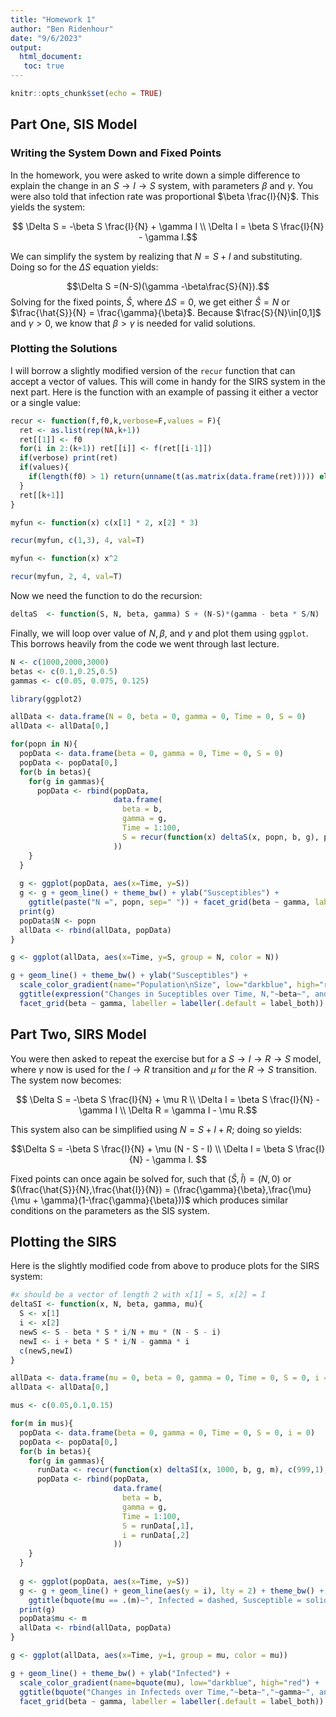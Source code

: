```yaml
---
title: "Homework 1"
author: "Ben Ridenhour"
date: "9/6/2023"
output: 
  html_document:
   toc: true
---
```


```r
knitr::opts_chunk$set(echo = TRUE)
```

## Part One, SIS Model
### Writing the System Down and Fixed Points
In the homework, you were asked to write down a simple difference to explain the change in an $S \rightarrow I \rightarrow S$ system, with parameters $\beta$ and $\gamma$. You were also told that infection rate was proportional $\beta \frac{I}{N}$. This yields the system:

$$ \Delta S = -\beta S \frac{I}{N} + \gamma I \\
\Delta I =  \beta S \frac{I}{N} - \gamma I.$$

We can simplify the system by realizing that $N = S + I$ and substituting. Doing so for the $\Delta S$ equation yields:

$$\Delta S =(N-S)(\gamma -\beta\frac{S}{N}).$$
Solving for the fixed points, $\hat{S}$,  where $\Delta S = 0$, we get either $\hat{S} = N$ or $\frac{\hat{S}}{N} = \frac{\gamma}{\beta}$. Because $\frac{S}{N}\in[0,1]$ and $\gamma > 0$, we know that $\beta > \gamma$ is needed for valid solutions. 

### Plotting the Solutions

I will borrow a slightly modified version of the `recur` function that can accept a vector of values. This will come in handy for the SIRS system in the next part.  Here is the function with an example of passing it either a vector or a single value:

```r
recur <- function(f,f0,k,verbose=F,values = F){
  ret <- as.list(rep(NA,k+1))
  ret[[1]] <- f0
  for(i in 2:(k+1)) ret[[i]] <- f(ret[[i-1]])
  if(verbose) print(ret)
  if(values){
    if(length(f0) > 1) return(unname(t(as.matrix(data.frame(ret))))) else return(unlist(ret))
  } 
  ret[[k+1]]
}

myfun <- function(x) c(x[1] * 2, x[2] * 3)

recur(myfun, c(1,3), 4, val=T)

myfun <- function(x) x^2

recur(myfun, 2, 4, val=T)
```

Now we need the function to do the recursion:

```r
deltaS  <- function(S, N, beta, gamma) S + (N-S)*(gamma - beta * S/N)
```

Finally, we will loop over value of $N, \beta,$ and $\gamma$ and plot them using `ggplot`. This borrows heavily from the code we went through last lecture.

```r

N <- c(1000,2000,3000)
betas <- c(0.1,0.25,0.5)
gammas <- c(0.05, 0.075, 0.125)

library(ggplot2)

allData <- data.frame(N = 0, beta = 0, gamma = 0, Time = 0, S = 0)
allData <- allData[0,]

for(popn in N){
  popData <- data.frame(beta = 0, gamma = 0, Time = 0, S = 0)
  popData <- popData[0,]
  for(b in betas){
    for(g in gammas){
      popData <- rbind(popData,
                       data.frame(
                         beta = b,
                         gamma = g,
                         Time = 1:100,
                         S = recur(function(x) deltaS(x, popn, b, g), popn - 1, 100, val= T)[-1]
                       ))
    }
  }
    
  g <- ggplot(popData, aes(x=Time, y=S))
  g <- g + geom_line() + theme_bw() + ylab("Susceptibles") +
    ggtitle(paste("N =", popn, sep=" ")) + facet_grid(beta ~ gamma, labeller = labeller(.default = label_both))
  print(g)
  popData$N <- popn
  allData <- rbind(allData, popData)
}

g <- ggplot(allData, aes(x=Time, y=S, group = N, color = N))

g + geom_line() + theme_bw() + ylab("Susceptibles") + 
  scale_color_gradient(name="Population\nSize", low="darkblue", high="red") + 
  ggtitle(expression("Changes in Suceptibles over Time, N,"~beta~", and"~gamma)) + 
  facet_grid(beta ~ gamma, labeller = labeller(.default = label_both))
```

## Part Two, SIRS Model

You were then asked to repeat the exercise but for a $S \rightarrow I \rightarrow R \rightarrow S$ model, where $\gamma$ now is used for the $I \rightarrow R$ transition and $\mu$ for the $R \rightarrow S$ transition. The system now becomes:

$$ \Delta S = -\beta S \frac{I}{N} + \mu R \\
\Delta I =  \beta S \frac{I}{N} - \gamma I \\
\Delta R = \gamma I - \mu R.$$

This system also can be simplified using $N = S + I + R$; doing so yields:

$$\Delta S = -\beta S \frac{I}{N} + \mu (N - S - I) \\
\Delta I =  \beta S \frac{I}{N} - \gamma I.
$$

Fixed points can once again be solved for, such that $(\hat{S},\hat{I}) = (N,0)$ or $(\frac{\hat{S}}{N},\frac{\hat{I}}{N}) = (\frac{\gamma}{\beta},\frac{\mu}{\mu + \gamma}(1-\frac{\gamma}{\beta}))$
 which produces similar conditions on the parameters as the SIS system.

## Plotting the SIRS

Here is the slightly modified code from above to produce plots for the SIRS system:

```r
#x should be a vector of length 2 with x[1] = S, x[2] = I
deltaSI <- function(x, N, beta, gamma, mu){
  S <- x[1]
  i <- x[2]
  newS <- S - beta * S * i/N + mu * (N - S - i)
  newI <- i + beta * S * i/N - gamma * i
  c(newS,newI)
} 

allData <- data.frame(mu = 0, beta = 0, gamma = 0, Time = 0, S = 0, i = 0)
allData <- allData[0,]

mus <- c(0.05,0.1,0.15)

for(m in mus){
  popData <- data.frame(beta = 0, gamma = 0, Time = 0, S = 0, i = 0)
  popData <- popData[0,]
  for(b in betas){
    for(g in gammas){
      runData <- recur(function(x) deltaSI(x, 1000, b, g, m), c(999,1), 100, val= T)[-1,]
      popData <- rbind(popData,
                       data.frame(
                         beta = b,
                         gamma = g,
                         Time = 1:100,
                         S = runData[,1],
                         i = runData[,2]
                       ))
    }
  }
  
  g <- ggplot(popData, aes(x=Time, y=S))
  g <- g + geom_line() + geom_line(aes(y = i), lty = 2) + theme_bw() + ylab("Individuals") +
    ggtitle(bquote(mu == .(m)~", Infected = dashed, Susceptible = solid")) + facet_grid(beta ~ gamma, labeller = labeller(.default = label_both))
  print(g)
  popData$mu <- m
  allData <- rbind(allData, popData)
}

g <- ggplot(allData, aes(x=Time, y=i, group = mu, color = mu))

g + geom_line() + theme_bw() + ylab("Infected") + 
  scale_color_gradient(name=bquote(mu), low="darkblue", high="red") + 
  ggtitle(bquote("Changes in Infecteds over Time,"~beta~","~gamma~", and"~mu)) + 
  facet_grid(beta ~ gamma, labeller = labeller(.default = label_both))

```
